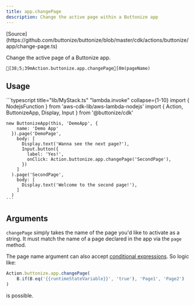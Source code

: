 ```yaml
---
title: app.changePage
description: Change the active page within a Buttonize app
---
```



<FrameworkSelect>
	<FrameworkContent>
		<Fragment slot="cdk">
			[Source](https://github.com/buttonize/buttonize/blob/master/cdk/actions/buttonize/app/change-page.ts)
		</Fragment>
	</FrameworkContent>
</FrameworkSelect>

Change the active page of a Buttonize app.

```ansi
[38;5;39mAction.buttonize.app.changePage[0m(pageName)
```

## Usage

<FrameworkContent>
  <Fragment slot="cdk">
    ```typescript title="lib/MyStack.ts" "lambda.invoke" collapse={1-10}
    import { NodejsFunction } from 'aws-cdk-lib/aws-lambda-nodejs'
    import { Action, ButtonizeApp, Display, Input } from '@buttonize/cdk'

    new ButtonizeApp(this, 'DemoApp', {
        name: 'Demo App'
      }).page('DemoPage',
        body: [
          Display.text('Wanna see the next page?'),
          Input.button({
            label: 'Yes!',
            onClick: Action.buttonize.app.changePage('SecondPage'),
          })
        ]
      ).page('SecondPage',
        body: [
          Display.text('Welcome to the second page!'),
        ]
      )
    ```

  </Fragment>
</FrameworkContent>

## Arguments

`changePage` simply takes the name of the page you'd like to activate as a string. It must match the name of a page
declared in the app via the `page` method.

The page name argument can also accept [conditional expressions](/core-concepts/if-statements/). So logic like:

```typescript
Action.buttonize.app.changePage(
	B.if(B.eq('{{runtimeStateVariable}}', 'true'), 'Page1', 'Page2')
)
```

is possible.
